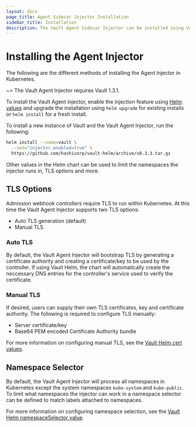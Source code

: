 ```yaml
---
layout: docs
page_title: Agent Sidecar Injector Installation
sidebar_title: Installation
description: The Vault Agent Sidecar Injector can be installed using Vault Helm.
---
```


# Installing the Agent Injector

The following are the different methods of installing the Agent Injector in
Kubernetes.

~> The Vault Agent Injector requires Vault 1.3.1.

To install the Vault Agent injector, enable the injection feature using
[Helm values](/vault/docs/platform/k8s/helm/configuration) and
upgrade the installation using `helm upgrade` for existing installs or
`helm install` for a fresh install.

To install a new instance of Vault and the Vault Agent Injector, run the following:

```bash
helm install --name=vault \
  --set="injector.enabled=true" \
  https://github.com/hashicorp/vault-helm/archive/v0.3.3.tar.gz
```

Other values in the Helm chart can be used to limit the namespaces the injector
runs in, TLS options and more.

## TLS Options

Admission webhook controllers require TLS to run within Kubernetes. At this time
the Vault Agent Injector supports two TLS options:

- Auto TLS generation (default)
- Manual TLS

### Auto TLS

By default, the Vault Agent Injector will bootstrap TLS by generating a certificate
authority and creating a certificate/key to be used by the controller. If using
Vault Helm, the chart will automatically create the neccessary DNS entries for the
controller's service used to verify the certificate.

### Manual TLS

If desired, users can supply their own TLS certificates, key and certificate authority.
The following is required to configure TLS manually:

- Server certificate/key
- Base64 PEM encoded Certificate Authority bundle

For more information on configuring manual TLS, see the [Vault Helm cert values](/vault/docs/platform/k8s/helm/configuration#certs).

## Namespace Selector

By default, the Vault Agent Injector will process all namespaces in Kubernetes except
the system namespaces `kube-system` and `kube-public`. To limit what namespaces
the injector can work in a namespace selector can be defined to match labels attached
to namespaces.

For more information on configuring namespace selection, see the [Vault Helm namespaceSelector value](/vault/docs/platform/k8s/helm/configuration#namespaceselector).
